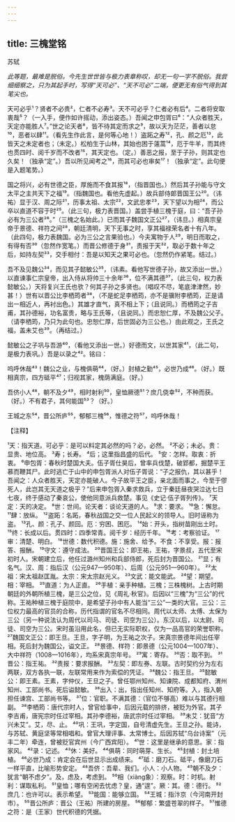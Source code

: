 ```yaml
---
---
---
```

title: 三槐堂铭
---



苏轼

*此等题，最难是脱俗。今先生世世皆与极力表章称叹，却无一句一字不脱俗。我尝细细察之，只为其起手时，写得“天可必”、“天不可必”二端，便更无有俗气得到其笔尖也。*

天可必乎¹？贤者不必贵²，仁者不必寿³。天不可必乎？仁者必有后⁴。二者将安取衷哉⁵？（一入手，便作如许摇动，添出姿态。）吾闻之申包胥曰⁶：“人众者胜天，天定亦能胜人⁷。”世之论天者⁸，皆不待其定而求之⁹，故以天为茫茫，善者以怠¹⁰，恶者以肆¹¹。（看先生作此言，是何等心地！）盗跖之寿¹²，孔、颜之厄¹³，此皆天之未定者也；（未定。）松柏生于山林，其始也困于薳蒿¹⁴，厄于牛羊，而其终也贯四时、阅千岁而不改者¹⁵，其天定也。（定。）善恶之报，至于子孙，则其定也久矣！（独承“定”。）吾以所见闻考之¹⁶，而其可必也审矣¹⁷！（独承“定”。此句便是入题笔势。）

国之将兴，必有世德之臣，厚施而不食其报¹⁸，（指晋国也。）然后其子孙能与守文太平之主共天下之福¹⁹。（指魏国也。看他先虚起。）故兵部侍郞晋国王公²⁰。（讳祐）显于汉、周之际²¹，历事太祖、太宗²²，文武忠孝²³，天下望以为相²⁴，而公卒以直道不容于时²⁵。（此三句，极力表晋国。）盖尝手植三槐于庭，曰：“吾子孙必有为三公者²⁶。”（三槐之名始此。）已而其子魏国文正公²⁷，（讳旦。）相真宗皇帝于景德、祥符之间²⁸，朝廷清明，天下无事之时，享其福禄荣名者十有八年。（此四句，极力表魏国。必为三公之言果验也。）今夫寓物于人²⁹，明日而取之，有得有否³⁰（忽然作宽笔。）而晋公修德于身³¹，责报于天³²，取必于数十年之后，如持左契³³，交手相付：吾是以知天之果可必也。（忽然仍作紧笔。结过。）

吾不及见魏公³⁴，而见其子懿敏公³⁵，（讳素。看他写世德子孙，故又添出一世。）以直谏事仁宗皇帝，出入侍从将帅三十余年³⁶，位不满其德³⁷，（此三句，权力表懿敏公。）天将复兴王氏也欤？何其子孙之多贤也。（唱叹不尽，笔底津津然，妙甚！）世有以晋公比李栖筠者³⁸，（不是蛇足李栖筠，亦不是骥附李栖筠，正是请出一相近人，再衬出色。）其雄才直气，真不相上下；（且说同。）而栖筠之子吉甫，其孙德裕，功名富贵，略与王氏等，（且说同。）而忠恕仁厚，不及魏公父子。（请李栖筠，乃只为此句也。忠恕仁厚，后世固必为三公也。）由此观之，王氏之福，盖未艾也³⁹。（再结过。）

懿敏公之子巩与吾游⁴⁰，（看他又添出一世。）好德而文，以世其家⁴¹，（此二句，是极力表巩。）吾是以录之⁴²。铭曰：

呜呼休哉⁴³！魏公之业，与槐俱萌⁴⁴，（好。）封植之勤⁴⁵，必世乃成⁴⁶。（好。）既相真宗，四方砥平⁴⁷；归视其家，槐荫满庭。（好。）

吾侪小人⁴⁸，朝不及夕⁴⁹，相时射利⁵⁰，皇恤厥德⁵¹？庶几侥幸⁵²，不种而获。（好。）不有君子，其何能国⁵³？（好。）

王城之东⁵⁴，晋公所庐⁵⁵，郁郁三槐⁵⁶，惟德之符⁵⁷，呜呼休哉！

【注释】

¹天：指天道。可必乎：是可以料定其必然的吗？必，必然。
²不必；未必。贵：显贵、地位高。
³寿；长寿。
⁴后；这里指昌盛的后代。
⁵安：怎样。取衷：折衷。
⁶申包胥：春秋时楚国大夫。伍子胥仕昊后，曾率兵伐楚，破郢都，掘楚平王慕而鞭其尸。此时逃亡于山中的申包胥派人对伍子胥说：“子之报仇，其以甚乎！吾闻之：人众者胜天，天定亦能破人。今子故平王之臣，亲北面而事之，今至于僇死人，此岂其无天道之极乎？”后来申包胥入秦求救兵，立于秦廷昼夜哭泣达七日七夜，终于感动了秦哀公，使他同意派兵救楚。事见《史记·伍子胥列传》。
⁷天定：天的决定。
⁸世：世间。论天者：谈论天道的人。
⁹求：要求。
¹⁰急：懈怠。
¹¹肆：放纵。
¹²盗跖：名跖，春秋战国之交一位人民起义的领导人。旧时诬称为盗。
¹³孔、颜：孔子、颜回。厄：穷困、困厄。
¹⁴始：开头，指树苗刚出土时。
¹⁵终：长成以后。贯四时：四季常青。阅千岁：经历千年。
¹⁶考：考察验证。
¹⁷审：清楚、明白。
¹⁸世德：数代积德。施：施舍、给予。不食：不享受。报：报答、报酬。
¹⁹守文：遵守成法。
²⁰晋国王公：即王祐，王祐，字景叔，五代至宋初时人。宋朝建立后，他任过潞州知州和兵部侍郎，死后封为晋国公。
²¹显；有名气。汉、周：指后汉（公元947—950年）、后周（公元951—960年）。
²²太祖：宋太祖赵匡胤。太宗：宋太宗赵光义。
²³文武：能文能武。
²⁴望：期望。相：宰相。
²⁵直道：为人正直。
²⁶手植：亲手种植。三槐；三株槐树。上古时期朝廷的外朝所植三槐，是三公之位，见《周礼·秋官》。后因以“三槐”为“三公”的代称。王祐种植三槐于庭院中，是希望子孙中有人能当“三公”一类的大官。三公：三位权力最高的官员的合称，历代指谓的官名不尽相同。周代以太师、太傅、太保为三公（另一种说法认为周代以司马、司徒、司空为三公）。东汉以后，以太尉、司徒、司空为三公。宋时虽沿用此名，但已无实际职权，仅为一品高官的荣誉职称。
²⁷魏国文正公：即王旦。王旦，字子明，为王祐之次子。宋真宗景德年间出任宰相。死后封为魏国公，谥文正。
²⁸景德、样符：即景德（公元1004—1007年）、大中祥符（1008—1016年），均系宋真宗年号。
²⁹寓：寄存。
³⁰否：取不到。
³¹晋公：指王祐。
³²责报：要求报酬。
³³左契：即左券、左联。古时契约分为左右两联，双方各执一联，左联常用来作为索偿的凭证。
³⁴魏公：指王旦。
³⁵懿敏公：即王素。王素，字仲仪，王旦之子。曾任鄂州知州、知谏院、成都知府、渭州知州、工部尚书。死后谥懿敏。
³⁶出入：出，指出任知州、知府等。入，指入朝担任谏宫、工部尚书等。
³⁷位：官职。不满其德：（官位不够高）难以与其德行相副。
³⁸李栖筠：唐代宗时人，曾官给事中，后因元载的排挤，被贬为外官。其子李吉甫，唐宪宗时任过宰相。其孙李德裕，唐武宗时任过宰相。
³⁹未艾：犹音“方兴未艾”。艾，尽、止。
⁴⁰巩：王巩，字定国，自号清虚先生。王旦之孙。能诗，与苏轼、黄庭坚等常相唱和。曾官大理评事、太常博士。后因苏轼“乌台诗案”（元丰二年）牵连，曾被贬官宾州（今广西宾阳）。
⁴¹世：这里是继承的意思。家：指家风。
⁴²录：记述。
⁴³休：美好。
⁴⁴俱萌：同时萌芽、生长。
⁴⁵封植：封土培植。
⁴⁶必世乃成：肯定会在后世显示出成绩来。
⁴⁷砥：磨刀石。砥平，像磨刀石一样平直，比喻形势安定。
⁴⁸吾侪：吾辈、我们。小人：小人物。
⁴⁹朝不及夕：犹言“朝不虑夕”。及，虑及，考虑到。
⁵⁰相（xiàng象）：观察。时：时机。射利：谋取私利。
⁵¹皇恤；哪有空闲去忧虑？皇，通“遑”。厥：其。德：德行。
⁵²庶几：也许可以。表示希望。
⁵³能国：能够立国。
⁵⁴王城：指汴京（今河南开封市）。
⁵⁵晋公所庐：晋公（王祐）所建的房屋。
⁵⁶郁郁：繁盛苍翠的样子。
⁵⁷惟德之符：是（王家）世代积德的凭据。